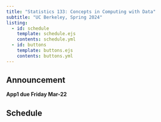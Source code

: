 ```yaml
---
title: "Statistics 133: Concepts in Computing with Data"
subtitle: "UC Berkeley, Spring 2024"
listing:
  - id: schedule
    template: schedule.ejs
    contents: schedule.yml
  - id: buttons
    template: buttons.ejs
    contents: buttons.yml
---
```


::: {#buttons}
:::



::: {.callout-note title="Announcement"}
## Announcement

__App1 due Friday Mar-22__
:::


## Schedule

::: {#schedule}
:::

